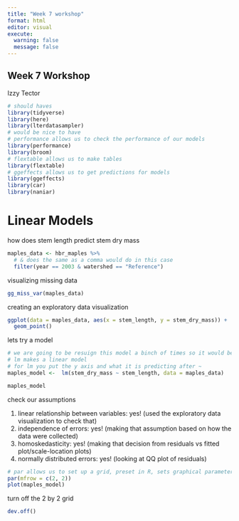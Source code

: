 ```yaml
---
title: "Week 7 workshop"
format: html
editor: visual
execute: 
  warning: false
  message: false
---
```


## Week 7 Workshop

Izzy Tector

```r
# should haves
library(tidyverse)
library(here)
library(lterdatasampler)
# would be nice to have
# performance allows us to check the performance of our models
library(performance)
library(broom)
# flextable allows us to make tables
library(flextable)
# ggeffects allows us to get predictions for models
library(ggeffects)
library(car)
library(naniar)
```

# Linear Models

how does stem length predict stem dry mass

```r
maples_data <- hbr_maples %>% 
  # & does the same as a comma would do in this case
  filter(year == 2003 & watershed == "Reference")
```

visualizing missing data

```r
gg_miss_var(maples_data)
```

creating an exploratory data visualization

```r
ggplot(data = maples_data, aes(x = stem_length, y = stem_dry_mass)) + 
  geom_point()
```

lets try a model

```r
# we are going to be resuign this model a binch of times so it would be smart to make it an object
# lm makes a linear model
# for lm you put the y axis and what it is predicting after ~
maples_model <-  lm(stem_dry_mass ~ stem_length, data = maples_data)

maples_model
```

check our assumptions

1.  linear relationship between variables: yes! (used the exploratory data visualization to check that)
2.  independence of errors: yes! (making that assumption based on how the data were collected)
3.  homoskedasticity: yes! (making that decision from residuals vs fitted plot/scale-location plots)
4.  normally distributed errors: yes! (looking at QQ plot of residuals)

```r
# par allows us to set up a grid, preset in R, sets graphical parameters
par(mfrow = c(2, 2))
plot(maples_model)
```

turn off the 2 by 2 grid

```r
dev.off()
```
